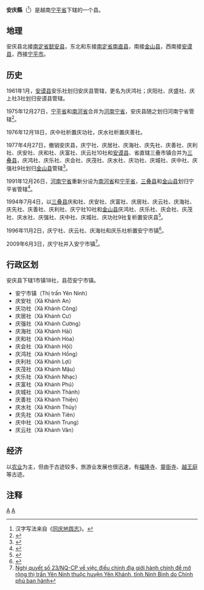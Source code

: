 {{About|[[越南|越南]][[宁平省|宁平省]]下辖的一个县|其他名为安庆的条目|安庆 (消歧义)}}
{{Infobox Settlement
|name                   = 安庆县
|settlement_type        = 县
|official_name          = 
|other_name             = 
|native_name            = {{lang|vi|Huyện Yên Khánh}}
|nickname               = 
|motto                  = 
|image_skyline          = A-Yenninh1.JPG
|imagesize              = 
|image_caption          = 安宁市镇
|image_flag             = 
|flag_size              = 
|image_seal             = 
|seal_size              = 
|image_shield           = 
|shield_size            = 
|image_blank_emblem     = 
|blank_emblem_size      = 
|image_map              = {{Infobox mapframe|frame-width=250|zoom=10}}
|mapsize                = 
|map_caption            = 
|image_map1             = Ban do hanh chinh Ninhbinh.jpg
|mapsize1               = 
|map_caption1           = 安庆县在宁平省的位置
|pushpin_map            = Vietnam
|pushpin_label_position = bottom
|pushpin_map_caption    = 安庆县在越南的位置
|pushpin_map1           = 
|pushpin_label_position1= 
|pushpin_map_caption1   = 
|subdivision_type       = 国家
|subdivision_name       = {{flag|Vietnam}}
|subdivision_type1      = [[越南行政区划|省]]
|subdivision_name1      = [[宁平省|宁平省]]
|subdivision_type2      = 行政区划
|subdivision_name2      = 1市镇18社
|subdivision_type3      = 
|subdivision_name3      = 
|seat_type              = 县莅
|seat                   = {{link-vi|安宁市镇|Yên Ninh (thị trấn)}}
|government_type        = 
|leader_title           = 
|leader_name            = 
|leader_title1          = 
|leader_name1           = 
|established_title      = 
|established_date       = 
|area_magnitude         = 
|unit_pref              = 
|area_footnotes         = 
|area_total_km2         = 138
|area_land_km2          = 
|area_water_km2         = 
|area_water_percent     = 
|area_urban_km2         = 
|area_metro_km2         = 
|population_as_of       = 2009年
|population_footnotes   = 
|population_note        = 
|population_total       = 142029
|population_density_km2 = auto
|population_metro             = 
|population_density_metro_km2 = 
|population_urban             = 
|population_density_urban_km2 = 
|timezone               = [[越南标准时间|越南标准时间]]
|utc_offset             = +7
|elevation_footnotes    = 
|elevation_m            = 
|coor_type              = 
|coordinates            = 
|postal_code_type       = 
|postal_code            = 
|area_code              = 
|website                = [https://yenkhanh.ninhbinh.gov.vn/ 安庆县电子信息门户网站]
|footnotes              = 
}}
'''安庆縣'''（{{vie|v='''Huyện Yên Khánh'''|hn=縣安慶}}<ref>汉字写法来自《[[同庆地舆志|同庆地舆志]]》。</ref>）是越南[[宁平省|宁平省]]下辖的一个县。

==地理==
安庆县北接[[南定省|南定省]][[懿安县|懿安县]]，东北和东接[[南定省|南定省]][[南直县|南直县]]，南接[[金山县_(越南)|金山县]]，西南接[[安谟县|安谟县]]，西接[[宁平市|宁平市]]。

==历史==
1961年1月，[[安谟县|安谟县]]安乐社划归安庆县管辖，更名为庆鸿社；庆阳社、庆盛社、庆上社3社划归安谟县管辖。

1975年12月27日，[[宁平省|宁平省]]和[[南河省|南河省]]合并为[[河南宁省|河南宁省]]，安庆县随之划归河南宁省管辖<ref>{{Cite web |url=https://thuvienphapluat.vn/van-ban/Bo-may-hanh-chinh/Nghi-quyet-hop-nhat-mot-so-tinh/42732/noi-dung.aspx |title=Nghị quyết về việc hợp nhất một số tỉnh do Quốc hội ban hành |access-date=2020-03-10 |archive-date=2017-09-03 |archive-url=https://web.archive.org/web/20170903080346/https://thuvienphapluat.vn/van-ban/Bo-may-hanh-chinh/Nghi-quyet-hop-nhat-mot-so-tinh/42732/noi-dung.aspx |dead-url=no }}</ref>。

1976年12月18日，庆中社析置庆功社，庆水社析置庆善社。

1977年4月27日，撤销安庆县，庆宁社、庆居社、庆海社、庆先社、庆善社、庆利社、庆安社、庆和社、庆富社、庆云社10社和[[安谟县|安谟县]]、省直辖三叠市镇合并为[[三叠县|三叠县]]，庆鸿社、庆乐社、庆会社、庆茂社、庆水社、庆功社、庆城社、庆中社、庆强社9社划归[[金山县_(越南)|金山县]]管辖<ref>{{Cite web |url=https://thuvienphapluat.vn/van-ban/Bo-may-hanh-chinh/Quyet-dinh-125-CP-hop-nhat-dieu-chinh-dia-gioi-huyen-thi-xa-thuoc-tinh-Ha-Nam-Ninh/57677/noi-dung.aspx |title=Quyết định 125-CP năm 1977 về việc hợp nhất và điều chỉnh địa giới một số huyện, thị xã thuộc tỉnh Hà Nam Ninh do Hội đồng Chính phủ ban hành |access-date=2020-03-10 |archive-date=2017-09-19 |archive-url=https://web.archive.org/web/20170919052336/https://thuvienphapluat.vn/van-ban/Bo-may-hanh-chinh/Quyet-dinh-125-CP-hop-nhat-dieu-chinh-dia-gioi-huyen-thi-xa-thuoc-tinh-Ha-Nam-Ninh/57677/noi-dung.aspx |dead-url=no }}</ref>。

1991年12月26日，[[河南宁省|河南宁省]]重新分设为[[南河省|南河省]]和[[宁平省|宁平省]]，[[三叠县|三叠县]]和[[金山县_(越南)|金山县]]划归宁平省管辖<ref>{{Cite web |url=https://thuvienphapluat.vn/van-ban/Bo-may-hanh-chinh/Nghi-quyet-phan-vach-lai-dia-gioi-hanh-chinh-tinh-42812.aspx |title=Nghị quyết về việc phân vạch lại địa giới hành chính một số tỉnh do Quốc hội ban hành |access-date=2020-03-11 |archive-date=2017-09-02 |archive-url=https://web.archive.org/web/20170902013110/https://thuvienphapluat.vn/van-ban/Bo-may-hanh-chinh/Nghi-quyet-phan-vach-lai-dia-gioi-hanh-chinh-tinh-42812.aspx |dead-url=no }}</ref>。

1994年7月4日，以[[三叠县|三叠县]]庆和社、庆安社、庆富社、庆居社、庆云社、庆海社、庆先社、庆善社、庆利社、庆宁社10社和[[金山县_(越南)|金山县]]庆鸿社、庆乐社、庆会社、庆茂社、庆水社、庆强社、庆中社、庆城社、庆功社9社复析置安庆县<ref>{{Cite web |url=https://thuvienphapluat.vn/van-ban/Bat-dong-san/Nghi-dinh-59-CP-sap-nhap-thon-Dong-Thon-xa-Yen-Lam-vao-xa-Yen-Thai-thanh-lap-huyen-Yen-Khanh-doi-ten-huyen-Tam-Diep-thanh-huyen-Yen-Mo-Ninh-Binh-38816.aspx |title=Nghị định 59-CP năm 1994 về việc sáp nhập thôn Đông Thôn, xã Yên Lâm vào xã Yên Thái, thành lập huyện Yên Khánh, đổi tên huyện Tam Điệp thành huyện Yên Mô thuộc tỉnh Ninh Bình |access-date=2020-03-10 |archive-date=2021-02-08 |archive-url=https://web.archive.org/web/20210208011853/https://thuvienphapluat.vn/van-ban/Bat-dong-san/Nghi-dinh-59-CP-sap-nhap-thon-Dong-Thon-xa-Yen-Lam-vao-xa-Yen-Thai-thanh-lap-huyen-Yen-Khanh-doi-ten-huyen-Tam-Diep-thanh-huyen-Yen-Mo-Ninh-Binh-38816.aspx |dead-url=no }}</ref>。

1996年11月2日，庆宁社、庆云社、庆海社和庆乐社析置安宁市镇<ref>{{Cite web |url=https://thuvienphapluat.vn/van-ban/Bat-dong-san/Nghi-dinh-69-CP-dieu-chinh-dia-gioi-hanh-chinh-thi-xa-Ninh-Binh-va-huyen-Hoa-Lu-41909.aspx |title=Nghị định 69-CP năm 1996 về việc điều chỉnh địa giới hành chính thị xã Ninh Bình và huyện Hoa Lư, thành lập phường thuộc thị xã Ninh Bình; thành lập thị trấn huyện lỵ huyện Yên Khánh, tỉnh Ninh Bình |access-date=2020-03-10 |archive-date=2021-02-08 |archive-url=https://web.archive.org/web/20210208011855/https://thuvienphapluat.vn/van-ban/Bat-dong-san/Nghi-dinh-69-CP-dieu-chinh-dia-gioi-hanh-chinh-thi-xa-Ninh-Binh-va-huyen-Hoa-Lu-41909.aspx |dead-url=no }}</ref>。

2009年6月3日，庆宁社并入安宁市镇<ref>[https://thuvienphapluat.vn/van-ban/Bo-may-hanh-chinh/Nghi-quyet-23-NQ-CP-dieu-chinh-dia-gioi-hanh-chinh-de-mo-rong-thi-tran-Yen-Ninh-thuoc-huyen-Yen-Khanh-tinh-Ninh-Binh-90359.aspx Nghị quyết số 23/NQ-CP về việc điều chỉnh địa giới hành chính để mở rộng thị trấn Yên Ninh thuộc huyện Yên Khánh, tỉnh Ninh Bình do Chính phủ ban hành]</ref>。

==行政区划==
安庆县下辖1市镇18社，县莅安宁市镇。
*安宁市镇（Thị trấn Yên Ninh）
*庆安社（Xã Khánh An）
*庆功社（Xã Khánh Công）
*庆居社（Xã Khánh Cư）
*庆强社（Xã Khánh Cường）
*庆海社（Xã Khánh Hải）
*庆和社（Xã Khánh Hòa）
*庆会社（Xã Khánh Hội）
*庆鸿社（Xã Khánh Hồng）
*庆利社（Xã Khánh Lợi）
*庆茂社（Xã Khánh Mậu）
*庆乐社（Xã Khánh Nhạc）
*庆富社（Xã Khánh Phú）
*庆城社（Xã Khánh Thành）
*庆善社（Xã Khánh Thiện）
*庆水社（Xã Khánh Thủy）
*庆先社（Xã Khánh Tiên）
*庆中社（Xã Khánh Trung）
*庆云社（Xã Khánh Vân）

==经济==
以[[农业|农业]]为主，但由于古迹较多，旅游业发展也很迅速，有[[福隆寺|福隆寺]]、[[靈衙寺|靈衙寺]]、[[越王庭|越王庭]]等古迹。

==注释==
{{reflist|2}}
{{宁平省行政区划}}
{{越南红河三角洲之县市镇区域划分}}

[[Category:越南县份|A]]
[[Category:宁平省|A]]